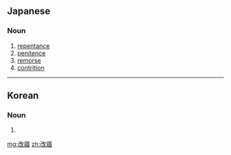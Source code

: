 ==Japanese==
{{ja-kanjitab}}

===Noun===
{{ja-noun|かいご}}

# [[repentance]]
# [[penitence]]
# [[remorse]]
# [[contrition]]

----

==Korean==
{{ko-hanjatab|改|寤}}

===Noun===
{{ko-noun|rv=gaeo|hangeul=개오}}

# {{hanja form of|개오|[[repentance]], [[reformation]]}}

[[mg:改寤]]
[[zh:改寤]]